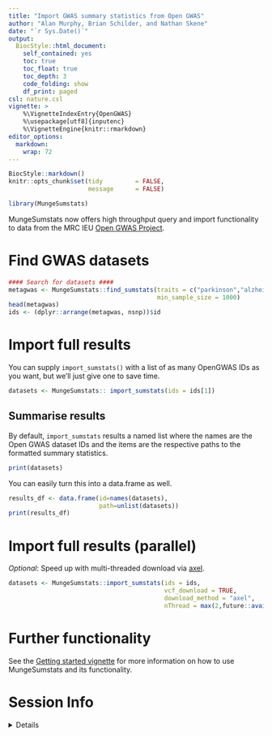 ```yaml
---
title: "Import GWAS summary statistics from Open GWAS"
author: "Alan Murphy, Brian Schilder, and Nathan Skene"
date: "`r Sys.Date()`"
output:
  BiocStyle::html_document:
    self_contained: yes
    toc: true
    toc_float: true
    toc_depth: 3
    code_folding: show
    df_print: paged
csl: nature.csl
vignette: >
    %\VignetteIndexEntry{OpenGWAS} 
    %\usepackage[utf8]{inputenc}
    %\VignetteEngine{knitr::rmarkdown}  
editor_options: 
  markdown: 
    wrap: 72
---
```


```r
BiocStyle::markdown()
knitr::opts_chunk$set(tidy         = FALSE,
                      message      = FALSE)
```

```r
library(MungeSumstats)
```

MungeSumstats now offers high throughput query and import functionality to data 
from the MRC IEU [Open GWAS Project](https://gwas.mrcieu.ac.uk/).


# Find GWAS datasets 

```r
#### Search for datasets ####
metagwas <- MungeSumstats::find_sumstats(traits = c("parkinson","alzheimer"), 
                                         min_sample_size = 1000)
head(metagwas)
ids <- (dplyr::arrange(metagwas, nsnp))$id  
```

# Import full results

You can supply `import_sumstats()` with a list of as many OpenGWAS IDs as you 
want, but we'll just give one to save time. 

```r
datasets <- MungeSumstats:: import_sumstats(ids = ids[1])
```

## Summarise results 

By default, `import_sumstats` results a named list where the names are the Open 
GWAS dataset IDs and the items are the respective paths to the formatted summary
statistics.

```r
print(datasets)
```

You can easily turn this into a data.frame as well. 

```r
results_df <- data.frame(id=names(datasets), 
                         path=unlist(datasets))
print(results_df)
```




# Import full results (parallel)

*Optional*: Speed up with multi-threaded download via [axel](https://github.com/axel-download-accelerator/axel).  

```r
datasets <- MungeSumstats::import_sumstats(ids = ids, 
                                           vcf_download = TRUE, 
                                           download_method = "axel", 
                                           nThread = max(2,future::availableCores()-2))
```

# Further functionality

See the [Getting started vignette](https://neurogenomics.github.io/MungeSumstats/articles/MungeSumstats.html)
for more information on how to use MungeSumstats and its functionality.


# Session Info

<details>

```r
utils::sessionInfo()
```

</details>
